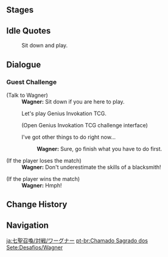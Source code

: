 {{Description|Certified player [[Wagner]]. His skills at cards are as rock-steady as his skills at the [[Schulz's Blacksmith|forge]]. One mistake against him will almost certainly result in failure.|[[Map]] description}}
{{Description|Wagner has arrived at The Cat's Tail. You can now duel.|Weekly Guest Map description}}
{{Genius Invokation TCG Character Stages Intro}}

==Stages==
{{Genius Invokation TCG Stages/Detailed|Wagner}}

==Idle Quotes==
{{Dialogue Start}}
:{{DIcon|Idle}} Sit down and play.
{{Dialogue End}}

==Dialogue==
===Guest Challenge===
{{Dialogue Start}}
;(Talk to Wagner)
:'''Wagner:''' Sit down if you are here to play.
:{{DIcon|TCG}} Let's play Genius Invokation TCG.
:;(Open Genius Invokation TCG challenge interface)
:{{DIcon}} I've got other things to do right now...
::'''Wagner:''' Sure, go finish what you have to do first.

;(If the player loses the match)
:'''Wagner:''' Don't underestimate the skills of a blacksmith!

;(If the player wins the match)
:'''Wagner:''' Hmph!
{{Dialogue End}}

==Change History==
{{Change History|3.3}}

==Navigation==
{{Genius Invokation TCG Stages Navbox}}

[[ja:七聖召喚/対戦/ワーグナー]]
[[pt-br:Chamado Sagrado dos Sete:Desafios/Wagner]]